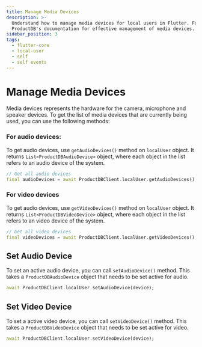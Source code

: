 ```yaml
---
title: Manage Media Devices
description: >-
  Understand how to manage media devices for local users in Flutter. Follow
  ProductDB's documentation for effective management of media devices.
sidebar_position: 3
tags:
  - flutter-core
  - local-user
  - self
  - self events
---
```


# Manage Media Devices

Media devices represents the hardware for the camera, microphone and speaker
devices. To get the list of media devices that are currently being used, you can
use the following methods:

### For audio devices:

To get audio devices, use `getAudioDevices()` method on `localUser` object. It
returns `List<ProductDBAudioDevice>` object, where each object in the list refers to
an audio device of the system.

```dart
// Get all audio devices
final audioDevices = await ProductDBClient.localUser.getAudioDevices();
```

### For video devices

To get audio devices, use `getVideoDevices()` method on `localUser` object. It
returns `List<ProductDBVideoDevice>` object, where each object in the list refers to
an video device of the system.

```dart
// Get all video devices
final videoDevices = await ProductDBClient.localUser.getVideoDevices();
```

## Set Audio Device

To set an active audio device, you can call `setAudioDevice()` method. This
takes a `ProductDBAudioDevice` object that needs to be set active for audio.

```dart
await ProductDBClient.localUser.setAudioDevice(device);
```

## Set Video Device

To set a active video device, you can call `setVideoDevice()` method. This takes
a `ProductDBVideoDevice` object that needs to be set active for video.

```dart
await ProductDBClient.localUser.setVideoDevice(device);
```

<head>
  <title>Flutter Core Manage Media Devices</title>
  <meta name="description" content="Understand how to manage media devices for local users in Flutter. Follow ProductDB's documentation for effective management of media devices."/>
</head>
